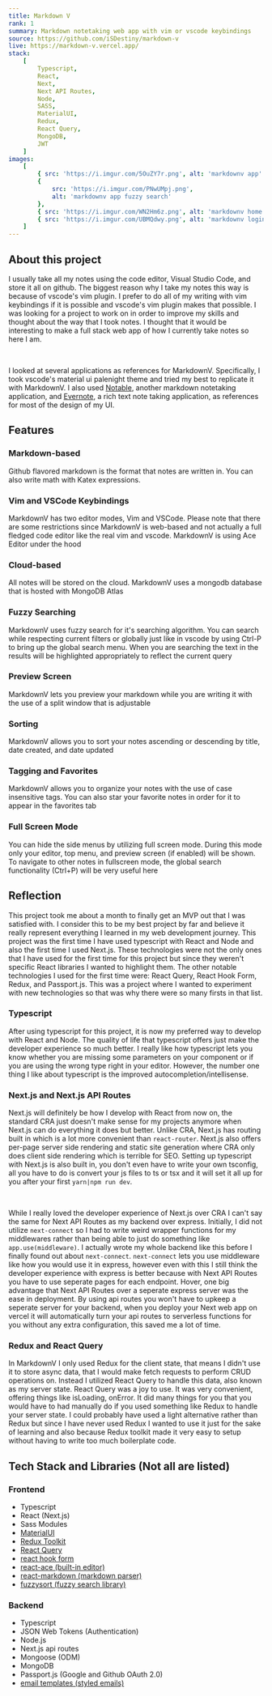 ```yaml
---
title: Markdown V
rank: 1
summary: Markdown notetaking web app with vim or vscode keybindings
source: https://github.com/iSDestiny/markdown-v
live: https://markdown-v.vercel.app/
stack:
    [
        Typescript,
        React,
        Next,
        Next API Routes,
        Node,
        SASS,
        MaterialUI,
        Redux,
        React Query,
        MongoDB,
        JWT
    ]
images:
    [
        { src: 'https://i.imgur.com/5OuZY7r.png', alt: 'markdownv app' },
        {
            src: 'https://i.imgur.com/PNwUMpj.png',
            alt: 'markdownv app fuzzy search'
        },
        { src: 'https://i.imgur.com/WN2Hm6z.png', alt: 'markdownv home page' },
        { src: 'https://i.imgur.com/UBMQdwy.png', alt: 'markdownv login page' }
    ]
---
```


## About this project

I usually take all my notes using the code editor, Visual Studio Code, and store it all on github.
The biggest reason why I take my notes this way is because of vscode's vim plugin. I prefer to do
all of my writing with vim keybindings if it is possible and vscode's vim plugin makes that possible.
I was looking for a project to work on in order to improve my skills and thought about the way that
I took notes. I thought that it would be interesting to make a full stack web app of how I currently take
notes so here I am.

<br />

I looked at several applications as references for MarkdownV. Specifically, I took vscode's material ui
palenight theme and tried my best to replicate it with MarkdownV. I also used [Notable](https://notable.app/), another markdown
notetaking application, and [Evernote](https://evernote.com/), a rich text note taking application, as references for most of the design
of my UI.

## Features

### Markdown-based

Github flavored markdown is the format that notes are written in. You can also write math with Katex expressions.

### Vim and VSCode Keybindings

MarkdownV has two editor modes, Vim and VSCode. Please note that there are some restrictions since MarkdownV is web-based and not actually a full fledged code editor like the real vim and vscode. MarkdownV is using Ace Editor under the hood

### Cloud-based

All notes will be stored on the cloud. MarkdownV uses a mongodb database that is hosted with MongoDB Atlas

### Fuzzy Searching

MarkdownV uses fuzzy search for it's searching algorithm. You can search while respecting current filters or globally just like in vscode by using Ctrl-P to bring up the global search menu. When you are searching the text in the results will be highlighted appropriately to reflect the current query

### Preview Screen

MarkdownV lets you preview your markdown while you are writing it with the use of a split window that is adjustable

### Sorting

MarkdownV allows you to sort your notes ascending or descending by title, date created, and date updated

### Tagging and Favorites

MarkdownV allows you to organize your notes with the use of case insensitive tags. You can also star your favorite notes in order for it to appear in the favorites tab

### Full Screen Mode

You can hide the side menus by utilizing full screen mode. During this mode only your editor, top menu, and preview screen (if enabled) will be shown. To navigate to other notes in fullscreen mode, the global search functionality (Ctrl+P) will be very useful here

## Reflection

This project took me about a month to finally get an MVP out that I was satisfied with. I consider this to be my best project by far
and believe it really represent everything I learned in my web development journey. This project was the first time I have
used typescript with React and Node and also the first time I used Next.js. These technologies were not the only ones that I have
used for the first time for this project but since they weren't specific React libraries I wanted to highlight them. The other
notable technologies I used for the first time were: React Query, React Hook Form, Redux, and Passport.js. This was a project
where I wanted to experiment with new technologies so that was why there were so many firsts in that list.

### Typescript

After using typescript for this project, it is now my preferred way to develop with React and Node. The quality of life that typescript
offers just make the developer experience so much better. I really like how typescript lets you know whether you are missing some parameters
on your component or if you are using the wrong type right in your editor. However, the number one thing I like about typescript is the
improved autocompletion/intellisense.

### Next.js and Next.js API Routes

Next.js will definitely be how I develop with React from now on, the standard CRA just doesn't make sense for my projects anymore when
Next.js can do everything it does but better. Unlike CRA, Next.js has routing built in which is a lot more convenient than `react-router`.
Next.js also offers per-page server side rendering and static site generation where CRA only does client side rendering which is terrible
for SEO. Setting up typescript with Next.js is also built in, you don't even have to write your own tsconfig, all you have to do is convert
your js files to ts or tsx and it will set it all up for you after your first `yarn|npm run dev`.

<br />

While I really loved the developer experience of Next.js over CRA I can't say the same for Next API Routes as my backend over express. Initially,
I did not utilize `next-connect` so I had to write weird wrapper functions for my middlewares rather than being able to just do
something like `app.use(middleware)`. I actually wrote my whole backend like this before I finally found out about `next-connect`.
`next-connect` lets you use middleware like how you would use it in express, however even with this I still think the developer
experience with express is better because with Next API Routes you have to use seperate pages for each endpoint. Hover, one big advantage
that Next API Routes over a seperate express server was the ease in deployment. By using api routes you won't have to upkeep a seperate server
for your backend, when you deploy your Next web app on vercel it will automatically turn your api routes to serverless functions for you
without any extra configuration, this saved me a lot of time.

### Redux and React Query

In MarkdownV I only used Redux for the client state, that means I didn't use it to store async data, that I would make fetch requests
to perform CRUD operations on. Instead I utilized React Query to handle this data, also known as my server state. React Query was a joy to use.
It was very convenient, offering things like isLoading, onError. It did many things for you that you would have to had manually do if you used something like Redux to handle your server state.
I could probably have used a light alternative rather than Redux but since I have never used Redux I wanted to use it just for the sake of learning and
also because Redux toolkit made it very easy to setup without having to write too much boilerplate code.

## Tech Stack and Libraries (Not all are listed)

### Frontend

-   Typescript
-   React (Next.js)
-   Sass Modules
-   [MaterialUI](https://material-ui.com/)
-   [Redux Toolkit](https://redux-toolkit.js.org/)
-   [React Query](https://react-query.tanstack.com/)
-   [react hook form](https://react-hook-form.com/)
-   [react-ace (built-in editor)](https://github.com/securingsincity/react-ace)
-   [react-markdown (markdown parser)](https://github.com/remarkjs/react-markdown)
-   [fuzzysort (fuzzy search library)](https://github.com/farzher/fuzzysort)

### Backend

-   Typescript
-   JSON Web Tokens (Authentication)
-   Node.js
-   Next.js api routes
-   Mongoose (ODM)
-   MongoDB
-   Passport.js (Google and Github OAuth 2.0)
-   [email templates (styled emails)](https://www.npmjs.com/package/email-templates#cache-pug-templates)
